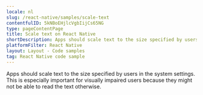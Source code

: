 ```yaml
---
locale: nl
slug: /react-native/samples/scale-text
contentfulID: 5kNBoEHjlcVgbIijCs65NG
type: pageContentPage
title: Scale text on React Native
shortDescription: Apps should scale text to the size specified by users in the system settings.
platformFilter: React Native
layout: Layout - Code samples
tag: React Native code sample
---
```


Apps should scale text to the size specified by users in the system settings. This is especially important for visually impaired users because they might not be able to read the text otherwise.

<CodeSample id="text-scale" locale="nl" platform="react native"/>